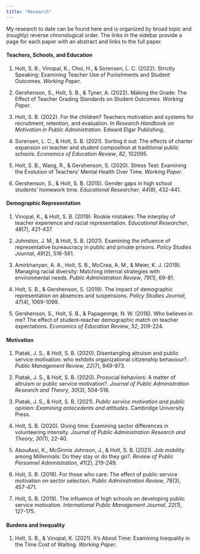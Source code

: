 ```yaml
---
title: "Research"
---
```


My research to date can be found here and is organized by broad topic and (roughly) reverse chronological order. The links in the sidebar provide a page for each paper with an abstract and links to the full paper.

#### Teachers, Schools, and Education

1.  Holt, S. B., Vinopal, K., Choi, H., & Sorensen, L. C. (2022). Strictly Speaking: Examining Teacher Use of Punishments and Student Outcomes. *Working Paper*.

2.  Gershenson, S., Holt, S. B., & Tyner, A. (2022). Making the Grade: The Effect of Teacher Grading Standards on Student Outcomes. *Working Paper*.

3.  Holt, S. B. (2022). For the children? Teachers motivation and systems for recruitment, retention, and evaluation. In *Research Handbook on Motivation in Public Administration*. Edward Elgar Publishing.

4.  Sorensen, L. C., & Holt, S. B. (2021). Sorting it out: The effects of charter expansion on teacher and student composition at traditional public schools. *Economics of Education Review*, *82*, 102095.

5.  Holt, S. B., Wang, R., & Gershenson, S. (2020). Stress Test: Examining the Evolution of Teachers' Mental Health Over Time. *Working Paper*.

6.  Gershenson, S., & Holt, S. B. (2015). Gender gaps in high school students' homework time. *Educational Researcher*, *44*(8), 432-441.

#### Demographic Representation

1.  Vinopal, K., & Holt, S. B. (2019). Rookie mistakes: The interplay of teacher experience and racial representation. *Educational Researcher*, *48*(7), 421-437.

2.  Johnston, J. M., & Holt, S. B. (2021). Examining the influence of representative bureaucracy in public and private prisons. *Policy Studies Journal*, *49*(2), 516-561.

3.  Amirkhanyan, A. A., Holt, S. B., McCrea, A. M., & Meier, K. J. (2019). Managing racial diversity: Matching internal strategies with environmental needs. *Public Administration Review*, *79*(1), 69-81.

4.  Holt, S. B., & Gershenson, S. (2019). The impact of demographic representation on absences and suspensions. *Policy Studies Journal*, *47*(4), 1069-1099.

5.  Gershenson, S., Holt, S. B., & Papageorge, N. W. (2016). Who believes in me? The effect of student--teacher demographic match on teacher expectations. *Economics of Education Review*, *52*, 209-224.

#### Motivation

1.  Piatak, J. S., & Holt, S. B. (2020). Disentangling altruism and public service motivation: who exhibits organizational citizenship behaviour?. *Public Management Review*, *22*(7), 949-973.

2.  Piatak, J. S., & Holt, S. B. (2020). Prosocial behaviors: A matter of altruism or public service motivation?. *Journal of Public Administration Research and Theory*, *30*(3), 504-518.

3.  Piatak, J. S., & Holt, S. B. (2021). *Public service motivation and public opinion: Examining antecedents and attitudes.* Cambridge University Press.

4.  Holt, S. B. (2020). Giving time: Examining sector differences in volunteering intensity. *Journal of Public Administration Research and Theory*, *30*(1), 22-40.

5.  AbouAssi, K., McGinnis Johnson, J., & Holt, S. B. (2021). Job mobility among Millennials: Do they stay or do they go?. *Review of Public Personnel Administration*, *41*(2), 219-249.

6.  Holt, S. B. (2018). For those who care: The effect of public service motivation on sector selection. *Public Administration Review*, *78*(3), 457-471.

7.  Holt, S. B. (2019). The influence of high schools on developing public service motivation. *International Public Management Journal*, *22*(1), 127-175.

#### Burdens and Inequality

1.  Holt, S. B., & Vinopal, K. (2021). It's About Time: Examining Inequality in the Time Cost of Waiting. *Working Paper*.
